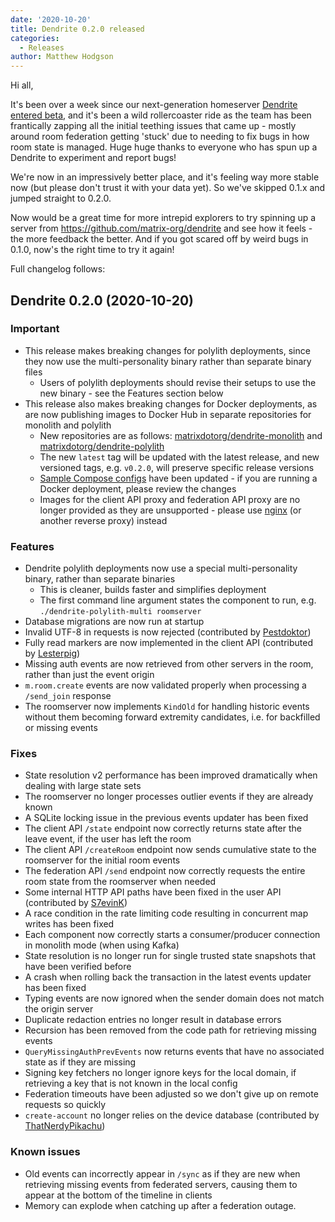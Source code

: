 ```yaml
---
date: '2020-10-20'
title: Dendrite 0.2.0 released
categories:
  - Releases
author: Matthew Hodgson
---
```


Hi all,

It's been over a week since our next-generation homeserver [Dendrite entered
beta](https://matrix.org/blog/2020/10/08/dendrite-is-entering-beta), and it's
been a wild rollercoaster ride as the team has been frantically zapping all
the initial teething issues that came up - mostly around room federation
getting 'stuck' due to needing to fix bugs in how room state is managed.  Huge
huge thanks to everyone who has spun up a Dendrite to experiment and report
bugs!

We're now in an impressively better place, and it's feeling way more stable now
(but please don't trust it with your data yet).  So we've skipped 0.1.x and jumped
straight to 0.2.0.

Now would be a great time for more intrepid explorers to try spinning up a
server from https://github.com/matrix-org/dendrite and see how it feels - the
more feedback the better.  And if you got scared off by weird bugs in 0.1.0,
now's the right time to try it again!

Full changelog follows:

## Dendrite 0.2.0 (2020-10-20)

### Important

* This release makes breaking changes for polylith deployments, since they now use the multi-personality binary rather than separate binary files
  * Users of polylith deployments should revise their setups to use the new binary - see the Features section below
* This release also makes breaking changes for Docker deployments, as are now publishing images to Docker Hub in separate repositories for monolith and polylith
  * New repositories are as follows: [matrixdotorg/dendrite-monolith](https://hub.docker.com/repository/docker/matrixdotorg/dendrite-monolith) and [matrixdotorg/dendrite-polylith](https://hub.docker.com/repository/docker/matrixdotorg/dendrite-polylith)
  * The new `latest` tag will be updated with the latest release, and new versioned tags, e.g. `v0.2.0`, will preserve specific release versions
  * [Sample Compose configs](https://github.com/matrix-org/dendrite/tree/master/build/docker) have been updated - if you are running a Docker deployment, please review the changes
  * Images for the client API proxy and federation API proxy are no longer provided as they are unsupported - please use [nginx](docs/nginx/) (or another reverse proxy) instead

### Features

* Dendrite polylith deployments now use a special multi-personality binary, rather than separate binaries
  * This is cleaner, builds faster and simplifies deployment
  * The first command line argument states the component to run, e.g. `./dendrite-polylith-multi roomserver`
* Database migrations are now run at startup
* Invalid UTF-8 in requests is now rejected (contributed by [Pestdoktor](https://github.com/Pestdoktor))
* Fully read markers are now implemented in the client API (contributed by [Lesterpig](https://github.com/Lesterpig))
* Missing auth events are now retrieved from other servers in the room, rather than just the event origin
* `m.room.create` events are now validated properly when processing a `/send_join` response
* The roomserver now implements `KindOld` for handling historic events without them becoming forward extremity candidates, i.e. for backfilled or missing events

### Fixes

* State resolution v2 performance has been improved dramatically when dealing with large state sets
* The roomserver no longer processes outlier events if they are already known
* A SQLite locking issue in the previous events updater has been fixed
* The client API `/state` endpoint now correctly returns state after the leave event, if the user has left the room
* The client API `/createRoom` endpoint now sends cumulative state to the roomserver for the initial room events
* The federation API `/send` endpoint now correctly requests the entire room state from the roomserver when needed
* Some internal HTTP API paths have been fixed in the user API (contributed by [S7evinK](https://github.com/S7evinK))
* A race condition in the rate limiting code resulting in concurrent map writes has been fixed
* Each component now correctly starts a consumer/producer connection in monolith mode (when using Kafka)
* State resolution is no longer run for single trusted state snapshots that have been verified before
* A crash when rolling back the transaction in the latest events updater has been fixed
* Typing events are now ignored when the sender domain does not match the origin server
* Duplicate redaction entries no longer result in database errors
* Recursion has been removed from the code path for retrieving missing events
* `QueryMissingAuthPrevEvents` now returns events that have no associated state as if they are missing
* Signing key fetchers no longer ignore keys for the local domain, if retrieving a key that is not known in the local config
* Federation timeouts have been adjusted so we don't give up on remote requests so quickly
* `create-account` no longer relies on the device database (contributed by [ThatNerdyPikachu](https://github.com/ThatNerdyPikachu))

### Known issues

* Old events can incorrectly appear in `/sync` as if they are new when retrieving missing events from federated servers, causing them to appear at the bottom of the timeline in clients
* Memory can explode when catching up after a federation outage.